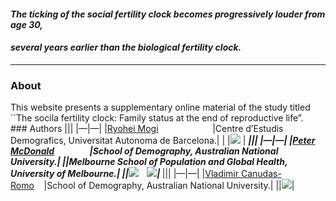 #### *The ticking of the social fertility clock becomes progressively louder from age 30,*
#### *several years earlier than the biological fertility clock.*

***

### About

This website presents a supplementary online material of the study titled ``The socila fertility clock: Family status at the end of reproductive life".
<br>
### Authors
|||
|---|---|
|[Ryohei Mogi](https://rmogi.wordpress.com)&nbsp;&nbsp;&nbsp;&nbsp;&nbsp;&nbsp;&nbsp;&nbsp;&nbsp;&nbsp;&nbsp;&nbsp;&nbsp;&nbsp;&nbsp;&nbsp;&nbsp;&nbsp;&nbsp;&nbsp;&nbsp;&nbsp;|Centre d'Estudis Demografics, Universitat Autonoma de Barcelona.|
| |![](../logo-sdu-cpop.png) |
***
|||
|---|---|
|[Peter McDonald](https://findanexpert.unimelb.edu.au/profile/784946-peter-mcdonald)&nbsp;&nbsp;&nbsp;&nbsp;&nbsp;&nbsp;&nbsp;&nbsp;&nbsp;&nbsp;&nbsp;&nbsp;&nbsp;&nbsp;&nbsp;&nbsp;&nbsp;|School of Demography, Australian National University.|
||Melbourne School of Population and Global Health, University of Melbourne.|
||![](../Graph/ANU_logo.png) &nbsp;&nbsp; ![](../Graph/UnivMelbourne_logo.jpg)|
***
|||
|---|---|
|[Vladimir Canudas-Romo](https://researchers.anu.edu.au/researchers/canudas-romo-v)&nbsp;&nbsp;&nbsp;&nbsp;|School of Demography, Australian National University.|
||![](../Graph/ANU_logo.png)|